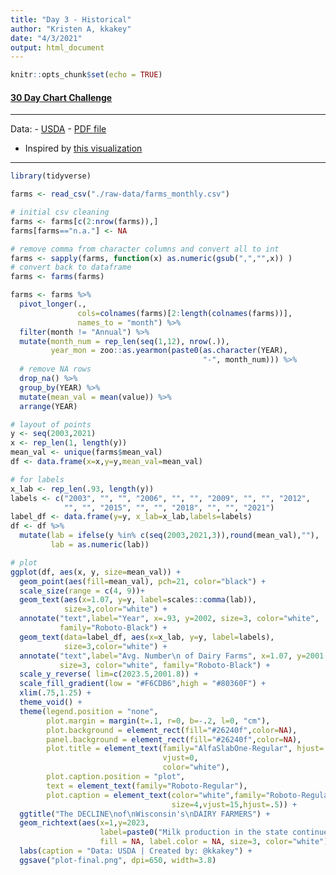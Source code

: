 ```yaml
---
title: "Day 3 - Historical"
author: "Kristen A, kkakey"
date: "4/3/2021"
output: html_document
---
```


```r
knitr::opts_chunk$set(echo = TRUE)
```

#### **[30 Day Chart Challenge](https://github.com/Z3tt/30DayChartChallenge_Collection2021)**

*************************************************

Data:
- [USDA](https://www.nass.usda.gov/Statistics_by_State/Wisconsin/Publications/Dairy/index.php)
  - [PDF file](https://www.nass.usda.gov/Statistics_by_State/Wisconsin/Publications/Dairy/Historical_Data_Series/brt2004.pdf)
  
- Inspired by [this visualization](https://dfwblobstorage.blob.core.windows.net/ewcmediacontainer/eatwisconsincheese/media/content/statistics/lg_wi_dairy_farms_milk_production_30-present.gif)

*************************************************

```r
library(tidyverse)
```

```r
farms <- read_csv("./raw-data/farms_monthly.csv")

# initial csv cleaning
farms <- farms[c(2:nrow(farms)),]
farms[farms=="n.a."] <- NA

# remove comma from character columns and convert all to int
farms <- sapply(farms, function(x) as.numeric(gsub(",","",x)) )
# convert back to dataframe
farms <- farms(farms)

farms <- farms %>%
  pivot_longer(., 
               cols=colnames(farms)[2:length(colnames(farms))],
               names_to = "month") %>%
  filter(month != "Annual") %>%
  mutate(month_num = rep_len(seq(1,12), nrow(.)),
         year_mon = zoo::as.yearmon(paste0(as.character(YEAR), 
                                           "-", month_num))) %>%
  # remove NA rows
  drop_na() %>%
  group_by(YEAR) %>%
  mutate(mean_val = mean(value)) %>%
  arrange(YEAR)
```

```r
# layout of points
y <- seq(2003,2021)
x <- rep_len(1, length(y))
mean_val <- unique(farms$mean_val)
df <- data.frame(x=x,y=y,mean_val=mean_val)

# for labels
x_lab <- rep_len(.93, length(y))
labels <- c("2003", "", "", "2006", "", "", "2009", "", "", "2012",
            "", "", "2015", "", "", "2018", "", "", "2021")
label_df <- data.frame(y=y, x_lab=x_lab,labels=labels)
df <- df %>%
  mutate(lab = ifelse(y %in% c(seq(2003,2021,3)),round(mean_val),""),
         lab = as.numeric(lab))
```

```r
# plot
ggplot(df, aes(x, y, size=mean_val)) +
  geom_point(aes(fill=mean_val), pch=21, color="black") +
  scale_size(range = c(4, 9))+
  geom_text(aes(x=1.07, y=y, label=scales::comma(lab)), 
            size=3,color="white") +
  annotate("text",label="Year", x=.93, y=2002, size=3, color="white",
           family="Roboto-Black") +
  geom_text(data=label_df, aes(x=x_lab, y=y, label=labels),
            size=3,color="white") +
  annotate("text",label="Avg. Number\n of Dairy Farms", x=1.07, y=2001.8,
           size=3, color="white", family="Roboto-Black") +
  scale_y_reverse( lim=c(2023.5,2001.8)) +
  scale_fill_gradient(low = "#F6CDB6",high = "#80360F") +
  xlim(.75,1.25) +
  theme_void() +
  theme(legend.position = "none",
        plot.margin = margin(t=.1, r=0, b=-.2, l=0, "cm"),
        plot.background = element_rect(fill="#26240f",color=NA),
        panel.background = element_rect(fill="#26240f",color=NA),
        plot.title = element_text(family="AlfaSlabOne-Regular", hjust=.5,
                                  vjust=0,
                                  color="white"),
        plot.caption.position = "plot",
        text = element_text(family="Roboto-Regular"),
        plot.caption = element_text(color="white",family="Roboto-Regular",
                                    size=4,vjust=15,hjust=.5)) +
  ggtitle("The DECLINE\nof\nWisconsin's\nDAIRY FARMERS") +
  geom_richtext(aes(x=1,y=2023,
                    label=paste0("Milk production in the state continues to increase,<br>yet the number of farmers continues to decrease, <br>as fewer, more corporate farms produce the state's milk."),family="Roboto-Regular"), 
                    fill = NA, label.color = NA, size=3, color="white") +
  labs(caption = "Data: USDA | Created by: @kkakey") +
  ggsave("plot-final.png", dpi=650, width=3.8)
```




